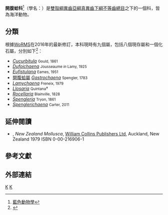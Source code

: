 {{Automatic Taxobox
| taxon = Gastrochaenidae
| authority = Gray, 1840
| subdivision_ranks = [[屬_(生物)|屬]]
| subdivision = [[#分類|見內文]]
| synonyms =
* ''Chaenidae'' <small>Gray, 1858</small>
* ''Rocellariidae'' <small>Ridewood, 1903</small>
}}
'''開腹蛤科'''<ref>[[藍色動物學|藍色動物學]]</ref>（學名：{{lang|la|'''Gastrochaenidae'''}}）是[[雙殼綱|雙殼綱]][[異齒亞綱|異齒亞綱]][[真異齒下綱|真異齒下綱]][[不等齒總目|不等齒總目]]之下的一個科，皆為海洋動物。

==分類==
根據[[WoRMS|WoRMS]]在2016年的最新修訂，本科現時有九個屬，包括八個現存屬和一個化石屬，分別如下<ref>{{Cite WoRMS |author=Gofas, Serge & Bieler, Rüdiger|year=2016 |title=Gastrochaenidae |id=250 |accessdate=2016-09-13 }}</ref>：
*''[[Cucurbitula|Cucurbitula]]'' <small>Gould, 1861</small>
*''[[Dufoichaena|Dufoichaena]]'' <small>Jousseaume ''in'' Lamy, 1925</small>
*''[[Eufistulana|Eufistulana]]'' <small>Eames, 1951</small>
*[[開腹蛤屬|開腹蛤屬]] ''[[Gastrochaena|Gastrochaena]]'' <small>Spengler, 1783</small>
*''[[Lamychaena|Lamychaena]]'' <small>Freneix, 1979</small>
*''[[Llosaria|Llosaria]]'' <small>Quintana</small>†
*''[[Rocellaria|Rocellaria]]'' <small>Blainville, 1828</small>
*''[[Spengleria|Spengleria]]'' <small>Tryon, 1861</small>
*''[[Spenglerichaena|Spenglerichaena]]'' <small>Carter, 2011</small>

==延伸閱讀==
* {{tsl|en|Arthur William Baden Powell|Powell A. W. B.}}, ''New Zealand Mollusca'', [[HarperCollins|William Collins Publishers Ltd]], Auckland, New Zealand 1979 ISBN 0-00-216906-1

==參考文獻==
{{Reflist}}

==外部連結==
{{Taxonbar}}
[[Category:異齒亞綱|K]]
[[Category:_1840年描述的分类群|K]]